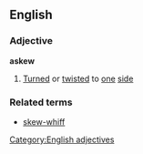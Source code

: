 ==English==
===Adjective===
'''askew'''
#[[Turn]]ed or [[twist]]ed to [[one]] [[side]]
===Related terms===
*[[skew-whiff]]
[[Category:English adjectives]]